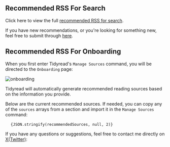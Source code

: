 
## Recommended RSS For Search

Click here to view the full [recommended RSS for search](https://github.com/DophinL/tidyread-cloud/blob/main/data/rss.json).

If you have new recommendations, or you're looking for something new, feel free to submit through [here](https://tally.so/r/wkEoz6).

## Recommended RSS For Onboarding

When you first enter Tidyread's `Manage Sources` command, you will be directed to the `Onboarding` page:

![onboarding](https://tidyread.s3.us-west-2.amazonaws.com/onboarding.png)

Tidyread will automatically generate recommended reading sources based on the information you provide.

Below are the current recommended sources. If needed, you can copy any of the `sources` arrays from a section and import it in the `Manage Sources` command:

<Pre lang="json" hasCopyCode>
  <Code lang="json">{JSON.stringify(recommendedSources, null, 2)}</Code>
</Pre>

If you have any questions or suggestions, feel free to contact me directly on [X(Twitter)](https://x.com/jaredliu_bravo):
